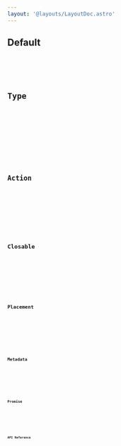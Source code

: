 ```yaml
---
layout: '@layouts/LayoutDoc.astro'
---
```










## Default

<Preview client:load>
	<Fragment slot="preview">
		<Default client:visible />
	</Fragment>
	<Fragment slot="code">
		<Code code={DefaultRaw} lang="svelte" />
	</Fragment>
</Preview>

## Type

<Preview client:load>
	<Fragment slot="preview">
		<Type client:visible />
	</Fragment>
	<Fragment slot="code">
		<Code code={TypeRaw} lang="svelte" />
	</Fragment>
</Preview>

## Action

<Preview client:load>
	<Fragment slot="preview">
		<Action client:visible />
	</Fragment>
	<Fragment slot="code">
		<Code code={ActionRaw} lang="svelte" />
	</Fragment>
</Preview>

## Closable

<Preview client:load>
	<Fragment slot="preview">
		<Closable client:visible />
	</Fragment>
	<Fragment slot="code">
		<Code code={ClosableRaw} lang="svelte" />
	</Fragment>
</Preview>

## Placement

<Preview client:load>
	<Fragment slot="preview">
		<Placement client:visible />
	</Fragment>
	<Fragment slot="code">
		<Code code={PlacementRaw} lang="svelte" />
	</Fragment>
</Preview>

## Metadata

<Preview client:load>
	<Fragment slot="preview">
		<Metadata client:visible />
	</Fragment>
	<Fragment slot="code">
		<Code code={MetadataRaw} lang="svelte" />
	</Fragment>
</Preview>

## Promise

<Preview client:load>
	<Fragment slot="preview">
		<Promise client:visible />
	</Fragment>
	<Fragment slot="code">
		<Code code={PromiseRaw} lang="svelte" />
	</Fragment>
</Preview>

## API Reference

<ApiTable />
